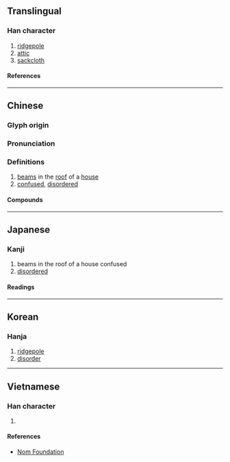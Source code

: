 {{character info}}
==Translingual==

===Han character===
{{Han char|rn=75|rad=木|as=08|sn=12|four=44227|canj=DDCSH|ids=⿱林分}}

# [[ridgepole]]
# [[attic]]
# [[sackcloth]]

====References====
{{Han ref|kx=0535.070|dkj=14995|dj=0923.020|hdz=21226.060|uh=68FC}}

----

==Chinese==
{{zh-forms}}

===Glyph origin===
{{Han etym}}

===Pronunciation===
{{zh-pron
|m=fén,fèn,fēn
|c=fan4
|mc=y
|oc=y
|ma=
|cat=n,a
}}

===Definitions===
{{zh-hanzi}}

# [[beam]]s in the [[roof]] of a [[house]]
# [[confused]], [[disorder]]ed

====Compounds====
{{zh-der|治絲而棼|治絲益棼|棼棼|貫手著棼}}

----

==Japanese==

===Kanji===
{{ja-kanji|grade=|rs=木08}}

# beams in the roof of a house confused
# [[disordered]]

====Readings====
{{ja-readings
|on=ふん, ぶん
|kun=むなぎ
}}

----

==Korean==

===Hanja===
{{ko-hanja|분}}

# [[ridgepole]]
# [[disorder]]

----

==Vietnamese==

===Han character===
{{vi-readings|rs=木08|reading=[[phân]], [[phần]]}}

# {{rfdef|vi|sort=木08}}

====References====
* [http://nomfoundation.org/common/nom_details.php?codepoint=68fc Nom Foundation]